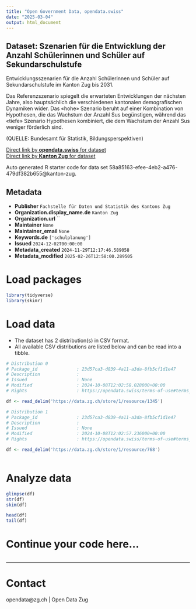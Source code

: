 ```yaml
---
title: "Open Government Data, opendata.swiss"
date: "2025-03-04"
output: html_document
---
```


## Dataset: Szenarien für die Entwicklung der Anzahl Schülerinnen und Schüler auf Sekundarschulstufe

Entwicklungsszenarien für die Anzahl Schülerinnen und Schüler auf Sekundarschulstufe  im Kanton Zug bis 2031.

Das Referenzszenario spiegelt die erwarteten Entwicklungen der nächsten Jahre, also hauptsächlich die verschiedenen kantonalen demografischen Dynamiken wider. Das «hohe» Szenario beruht auf einer Kombination von Hypothesen, die das Wachstum der Anzahl Sus begünstigen, während das «tiefe» Szenario Hypothesen kombiniert, die dem Wachstum der Anzahl Sus weniger förderlich sind.

(QUELLE: Bundesamt für Statistik, Bildungsperspektiven)

[Direct link by **opendata.swiss** for dataset](https://opendata.swiss/de/dataset/szenarien-fur-die-entwicklung-der-anzahl-schulerinnen-und-schuler-auf-sekundarschulstufe)<br>
[Direct link by **Kanton Zug** for dataset](https://www.zg.ch/behoerden/gesundheitsdirektion/statistikfachstelle/themen/bildung/8-bildungsszenarien)

Auto generated R starter code for data set 58a85163-efee-4eb2-a476-479df382b655@kanton-zug.

## Metadata

- **Publisher** `Fachstelle für Daten und Statistik des Kantons Zug`
- **Organization.display_name.de** `Kanton Zug`
- **Organization.url** ``
- **Maintainer** `None`
- **Maintainer_email** `None`
- **Keywords.de** `['schulplanung']`
- **Issued** `2024-12-02T00:00:00`
- **Metadata_created** `2024-11-29T12:17:46.589058`
- **Metadata_modified** `2025-02-26T12:58:00.289505`


# Load packages

```r

library(tidyverse)
library(skimr)

```

# Load data

-   The dataset has 2 distribution(s) in CSV format.
-   All available CSV distributions are listed below and can be read into a tibble.

```r

# Distribution 0
# Package_id               : 23d57ca3-d839-4a11-a3da-8fb5cf1d1e47
# Description              : 
# Issued                   : None
# Modified                 : 2024-10-08T12:02:58.028000+00:00
# Rights                   : https://opendata.swiss/terms-of-use#terms_by

df <- read_delim('https://data.zg.ch/store/1/resource/1345')

# Distribution 1
# Package_id               : 23d57ca3-d839-4a11-a3da-8fb5cf1d1e47
# Description              : 
# Issued                   : None
# Modified                 : 2024-10-08T12:02:57.236000+00:00
# Rights                   : https://opendata.swiss/terms-of-use#terms_by

df <- read_delim('https://data.zg.ch/store/1/resource/768')



```

# Analyze data

```r

glimpse(df)
str(df)
skim(df)

head(df)
tail(df)

```

# Continue your code here...

```r

```

------------------------------------------------------------------------

# Contact

opendata@zg.ch | Open Data Zug
